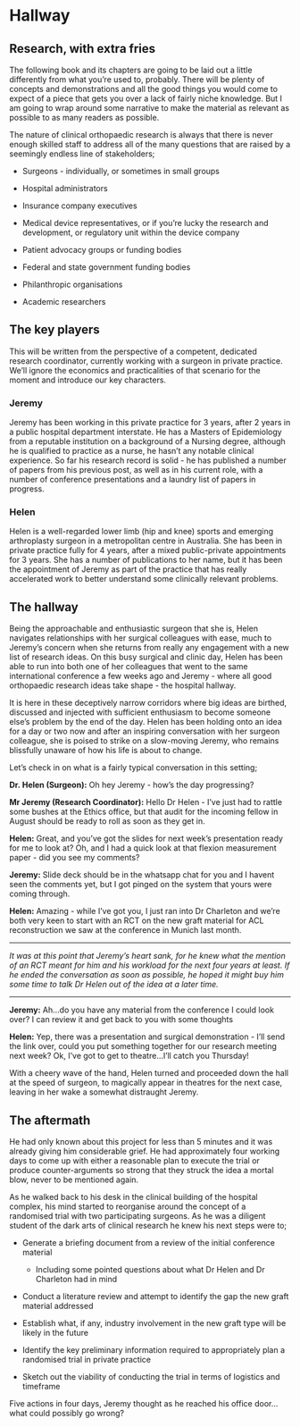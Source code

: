 # Hallway

## Research, with extra fries

The following book and its chapters are going to be laid out a little differently from what you're used to, probably. There will be plenty of concepts and demonstrations and all the good things you would come to expect of a piece that gets you over a lack of fairly niche knowledge. But I am going to wrap around some narrative to make the material as relevant as possible to as many readers as possible.

The nature of clinical orthopaedic research is always that there is never enough skilled staff to address all of the many questions that are raised by a seemingly endless line of stakeholders;

-   Surgeons - individually, or sometimes in small groups

-   Hospital administrators

-   Insurance company executives

-   Medical device representatives, or if you're lucky the research and development, or regulatory unit within the device company

-   Patient advocacy groups or funding bodies

-   Federal and state government funding bodies

-   Philanthropic organisations

-   Academic researchers

## The key players

This will be written from the perspective of a competent, dedicated research coordinator, currently working with a surgeon in private practice. We'll ignore the economics and practicalities of that scenario for the moment and introduce our key characters.

### Jeremy

Jeremy has been working in this private practice for 3 years, after 2 years in a public hospital department interstate. He has a Masters of Epidemiology from a reputable institution on a background of a Nursing degree, although he is qualified to practice as a nurse, he hasn't any notable clinical experience. So far his research record is solid - he has published a number of papers from his previous post, as well as in his current role, with a number of conference presentations and a laundry list of papers in progress.

### Helen

Helen is a well-regarded lower limb (hip and knee) sports and emerging arthroplasty surgeon in a metropolitan centre in Australia. She has been in private practice fully for 4 years, after a mixed public-private appointments for 3 years. She has a number of publications to her name, but it has been the appointment of Jeremy as part of the practice that has really accelerated work to better understand some clinically relevant problems.

## The hallway

Being the approachable and enthusiastic surgeon that she is, Helen navigates relationships with her surgical colleagues with ease, much to Jeremy's concern when she returns from really any engagement with a new list of research ideas. On this busy surgical and clinic day, Helen has been able to run into both one of her colleagues that went to the same international conference a few weeks ago and Jeremy - where all good orthopaedic research ideas take shape - the hospital hallway.

It is here in these deceptively narrow corridors where big ideas are birthed, discussed and injected with sufficient enthusiasm to become someone else's problem by the end of the day. Helen has been holding onto an idea for a day or two now and after an inspiring conversation with her surgeon colleague, she is poised to strike on a slow-moving Jeremy, who remains blissfully unaware of how his life is about to change.

Let's check in on what is a fairly typical conversation in this setting;

:::::::::: conversation
::: {.speaker .surgeon}
**Dr. Helen (Surgeon):** Oh hey Jeremy - how's the day progressing?
:::

::: {.speaker .coordinator}
**Mr Jeremy (Research Coordinator):** Hello Dr Helen - I've just had to rattle some bushes at the Ethics office, but that audit for the incoming fellow in August should be ready to roll as soon as they get in.
:::

::: {.speaker .surgeon}
**Helen:** Great, and you've got the slides for next week's presentation ready for me to look at? Oh, and I had a quick look at that flexion measurement paper - did you see my comments?
:::

::: {.speaker .coordinator}
**Jeremy:** Slide deck should be in the whatsapp chat for you and I havent seen the comments yet, but I got pinged on the system that yours were coming through.
:::

::: {.speaker .surgeon}
**Helen:** Amazing - while I've got you, I just ran into Dr Charleton and we're both very keen to start with an RCT on the new graft material for ACL reconstruction we saw at the conference in Munich last month.
:::

------------------------------------------------------------------------

*It was at this point that Jeremy's heart sank, for he knew what the mention of an RCT meant for him and his workload for the next four years at least. If he ended the conversation as soon as possible, he hoped it might buy him some time to talk Dr Helen out of the idea at a later time.*

------------------------------------------------------------------------

::: {.speaker .coordinator}
**Jeremy:** Ah...do you have any material from the conference I could look over? I can review it and get back to you with some thoughts
:::

::: {.speaker .surgeon}
**Helen:** Yep, there was a presentation and surgical demonstration - I'll send the link over, could you put something together for our research meeting next week? Ok, I've got to get to theatre...I'll catch you Thursday!
:::
::::::::::

With a cheery wave of the hand, Helen turned and proceeded down the hall at the speed of surgeon, to magically appear in theatres for the next case, leaving in her wake a somewhat distraught Jeremy.

## The aftermath

He had only known about this project for less than 5 minutes and it was already giving him considerable grief. He had approximately four working days to come up with either a reasonable plan to execute the trial or produce counter-arguments so strong that they struck the idea a mortal blow, never to be mentioned again.

As he walked back to his desk in the clinical building of the hospital complex, his mind started to reorganise around the concept of a randomised trial with two participating surgeons. As he was a diligent student of the dark arts of clinical research he knew his next steps were to;

-   Generate a briefing document from a review of the initial conference material

    -   Including some pointed questions about what Dr Helen and Dr Charleton had in mind

-   Conduct a literature review and attempt to identify the gap the new graft material addressed

-   Establish what, if any, industry involvement in the new graft type will be likely in the future

-   Identify the key preliminary information required to appropriately plan a randomised trial in private practice

-   Sketch out the viability of conducting the trial in terms of logistics and timeframe

Five actions in four days, Jeremy thought as he reached his office door...what could possibly go wrong?
